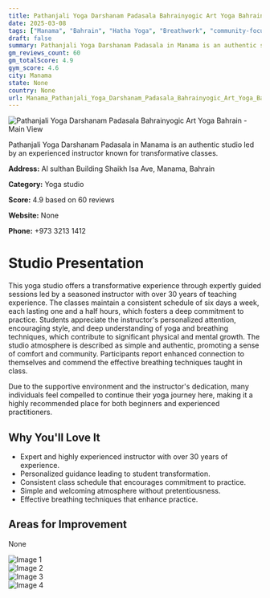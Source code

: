 ```yaml
---
title: Pathanjali Yoga Darshanam Padasala Bahrainyogic Art Yoga Bahrain
date: 2025-03-08
tags: ["Manama", "Bahrain", "Hatha Yoga", "Breathwork", "community-focused", "authentic", "Manama"]  
draft: false
summary: Pathanjali Yoga Darshanam Padasala in Manama is an authentic studio led by an experienced instructor known for transformative classes.
gm_reviews_count: 60
gm_totalScore: 4.9
gym_score: 4.6
city: Manama
state: None
country: None
url: Manama_Pathanjali_Yoga_Darshanam_Padasala_Bahrainyogic_Art_Yoga_Bahrain
---
```


<div className="aspect-[16/9] relative my-8">
  <img 
    src="https://lh5.googleusercontent.com/p/AF1QipMF3ukqpYAmzHIBhhKMAV9FpQazFC25TLyZfYY6=w1920-h1080-k-no"
    alt="Pathanjali Yoga Darshanam Padasala Bahrainyogic Art Yoga Bahrain - Main View"
    className="object-cover absolute inset-0 w-full h-full rounded-lg"
  />
</div>

Pathanjali Yoga Darshanam Padasala in Manama is an authentic studio led by an experienced instructor known for transformative classes.

**Address:** Al sulthan Building Shaikh Isa Ave, Manama, Bahrain

**Category:** Yoga studio

**Score:** 4.9 based on 60 reviews

**Website:** None

**Phone:** +973 3213 1412

# Studio Presentation

This yoga studio offers a transformative experience through expertly guided sessions led by a seasoned instructor with over 30 years of teaching experience. The classes maintain a consistent schedule of six days a week, each lasting one and a half hours, which fosters a deep commitment to practice. Students appreciate the instructor's personalized attention, encouraging style, and deep understanding of yoga and breathing techniques, which contribute to significant physical and mental growth. The studio atmosphere is described as simple and authentic, promoting a sense of comfort and community. Participants report enhanced connection to themselves and commend the effective breathing techniques taught in class.

Due to the supportive environment and the instructor's dedication, many individuals feel compelled to continue their yoga journey here, making it a highly recommended place for both beginners and experienced practitioners.

## Why You'll Love It

- Expert and highly experienced instructor with over 30 years of experience.
- Personalized guidance leading to student transformation.
- Consistent class schedule that encourages commitment to practice.
- Simple and welcoming atmosphere without pretentiousness.
- Effective breathing techniques that enhance practice.

## Areas for Improvement

None

<div className="grid grid-cols-1 xl:grid-cols-2 gap-4 my-8">
<div className="aspect-[4/3] relative"><img src="https://lh3.googleusercontent.com/p/AF1QipP3UR6sHmAlqorrWffYETlfkZy-P9bUOYbPnlI2=w1920-h1080-k-no" alt="Image 1" className="object-cover absolute inset-0 w-full h-full rounded-lg" /></div>
<div className="aspect-[4/3] relative"><img src="https://lh5.googleusercontent.com/p/AF1QipOZpjDe4F17Ai8Px4AdVrTDDlixVtdNCa5UyM3V=w1920-h1080-k-no" alt="Image 2" className="object-cover absolute inset-0 w-full h-full rounded-lg" /></div>
<div className="aspect-[4/3] relative"><img src="https://lh5.googleusercontent.com/p/AF1QipMrPkTg9pCowebm38YbMi1AEDE5PHBfnY8RirDY=w1920-h1080-k-no" alt="Image 3" className="object-cover absolute inset-0 w-full h-full rounded-lg" /></div>
<div className="aspect-[4/3] relative"><img src="https://lh5.googleusercontent.com/p/AF1QipMrODlV9gOm8yWX2_sOIwXx1i3VddqszdVRBfNZ=w1920-h1080-k-no" alt="Image 4" className="object-cover absolute inset-0 w-full h-full rounded-lg" /></div>
</div>
